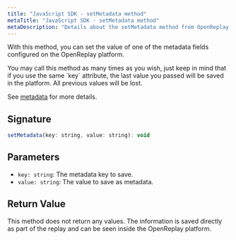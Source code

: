 ```yaml
---
title: "JavaScript SDK - setMetadata method"
metaTitle: "JavaScript SDK - setMetadata method"
metaDescription: "Details about the setMetadata method from OpenReplay's SDK"
---
```


With this method, you can set the value of one of the metadata fields configured on the OpenReplay platform.

<Aside type="note">
You may call this method as many times as you wish, just keep in mind that if you use the same `key` attribute, the last value you passed will be saved in the platform. All previous values will be lost.
</Aside>

See [metadata](/installation/metadata) for more details. 

## Signature
```js
setMetadata(key: string, value: string): void
```

## Parameters

- `key: string`: The metadata key to save. 
- `value: string`: The value to save as metadata.

## Return Value

This method does not return any values. The information is saved directly as part of the replay and can be seen inside the OpenReplay platform.
